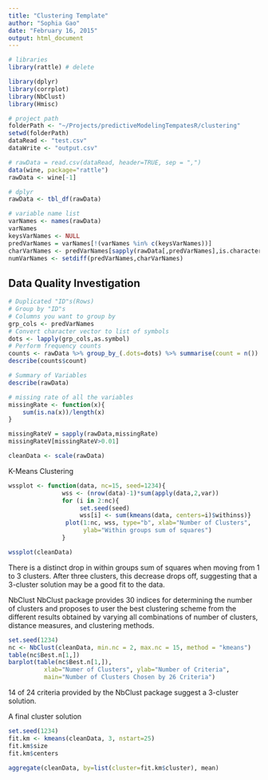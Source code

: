 ```yaml
---
title: "Clustering Template"
author: "Sophia Gao"
date: "February 16, 2015"
output: html_document
---
```


```r
# libraries
library(rattle) # delete

library(dplyr)
library(corrplot)
library(NbClust)
library(Hmisc)

# project path
folderPath <- "~/Projects/predictiveModelingTempatesR/clustering"
setwd(folderPath)
dataRead <- "test.csv"
dataWrite <- "output.csv"
```

```r
# rawData = read.csv(dataRead, header=TRUE, sep = ",")
data(wine, package="rattle")
rawData <- wine[-1]

# dplyr
rawData <- tbl_df(rawData)

# variable name list
varNames <- names(rawData)
varNames
keysVarNames <- NULL
predVarNames = varNames[!(varNames %in% c(keysVarNames))]
charVarNames <- predVarNames[sapply(rawData[,predVarNames],is.character)]
numVarNames <- setdiff(predVarNames,charVarNames)
```

## Data Quality Investigation
```r
# Duplicated "ID"s(Rows)
# Group by "ID"s
# Columns you want to group by
grp_cols <- predVarNames
# Convert character vector to list of symbols
dots <- lapply(grp_cols,as.symbol)
# Perform frequency counts
counts <- rawData %>% group_by_(.dots=dots) %>% summarise(count = n())
describe(counts$count)

# Summary of Variables
describe(rawData)

# missing rate of all the variables
missingRate <- function(x){
    sum(is.na(x))/length(x)
}

missingRateV = sapply(rawData,missingRate)
missingRateV[missingRateV>0.01]
```

```r
cleanData <- scale(rawData)
```


K-Means Clustering
```r
wssplot <- function(data, nc=15, seed=1234){
               wss <- (nrow(data)-1)*sum(apply(data,2,var))
               for (i in 2:nc){
                    set.seed(seed)
                    wss[i] <- sum(kmeans(data, centers=i)$withinss)}
                plot(1:nc, wss, type="b", xlab="Number of Clusters",
                     ylab="Within groups sum of squares")
               }

```

```r
wssplot(cleanData)
```
There is a distinct drop in within groups sum of squares when moving from 1 to 3 clusters. After three clusters, this decrease drops off, suggesting that a 3-cluster solution may be a good fit to the data. 

NbClust
NbClust package provides 30 indices for determining the number of clusters and proposes to user the best clustering scheme from the different results obtained by varying all combinations of number of clusters, distance measures, and clustering methods.

```r
set.seed(1234)
nc <- NbClust(cleanData, min.nc = 2, max.nc = 15, method = "kmeans")
table(nc$Best.n[1,])
barplot(table(nc$Best.n[1,]), 
          xlab="Numer of Clusters", ylab="Number of Criteria",
          main="Number of Clusters Chosen by 26 Criteria")
```
14 of 24 criteria provided by the NbClust package suggest a 3-cluster solution. 

A final cluster solution
```r
set.seed(1234)
fit.km <- kmeans(cleanData, 3, nstart=25)                           
fit.km$size
fit.km$centers  

aggregate(cleanData, by=list(cluster=fit.km$cluster), mean)
```
